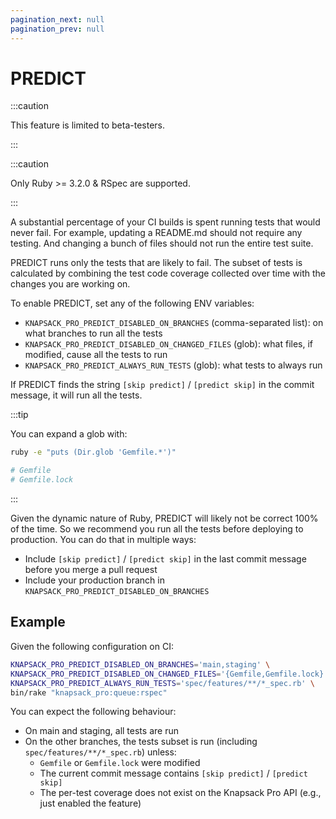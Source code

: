 ```yaml
---
pagination_next: null
pagination_prev: null
---
```


# PREDICT

:::caution

This feature is limited to beta-testers.

:::

:::caution

Only Ruby >= 3.2.0 & RSpec are supported.

:::


A substantial percentage of your CI builds is spent running tests that would never fail. For example, updating a README.md should not require any testing. And changing a bunch of files should not run the entire test suite.

PREDICT runs only the tests that are likely to fail. The subset of tests is calculated by combining the test code coverage collected over time with the changes you are working on.

To enable PREDICT, set any of the following ENV variables:

* `KNAPSACK_PRO_PREDICT_DISABLED_ON_BRANCHES` (comma-separated list): on what branches to run all the tests
* `KNAPSACK_PRO_PREDICT_DISABLED_ON_CHANGED_FILES` (glob): what files, if modified, cause all the tests to run
* `KNAPSACK_PRO_PREDICT_ALWAYS_RUN_TESTS` (glob): what tests to always run

If PREDICT finds the string `[skip predict]` / `[predict skip]` in the commit message, it will run all the tests.

:::tip

You can expand a glob with:

```bash
ruby -e "puts (Dir.glob 'Gemfile.*')"

# Gemfile
# Gemfile.lock
```

:::

Given the dynamic nature of Ruby, PREDICT will likely not be correct 100% of the time. So we recommend you run all the tests before deploying to production. You can do that in multiple ways:

* Include `[skip predict]` / `[predict skip]` in the last commit message before you merge a pull request
* Include your production branch in `KNAPSACK_PRO_PREDICT_DISABLED_ON_BRANCHES`

## **Example**

Given the following configuration on CI:

```bash
KNAPSACK_PRO_PREDICT_DISABLED_ON_BRANCHES='main,staging' \
KNAPSACK_PRO_PREDICT_DISABLED_ON_CHANGED_FILES='{Gemfile,Gemfile.lock}' \
KNAPSACK_PRO_PREDICT_ALWAYS_RUN_TESTS='spec/features/**/*_spec.rb' \
bin/rake "knapsack_pro:queue:rspec"
```

You can expect the following behaviour:

* On main and staging, all tests are run
* On the other branches, the tests subset is run (including `spec/features/**/*_spec.rb`) unless:
  * `Gemfile` or `Gemfile.lock` were modified
  * The current commit message contains `[skip predict]` / `[predict skip]`
  * The per-test coverage does not exist on the Knapsack Pro API (e.g., just enabled the feature)
